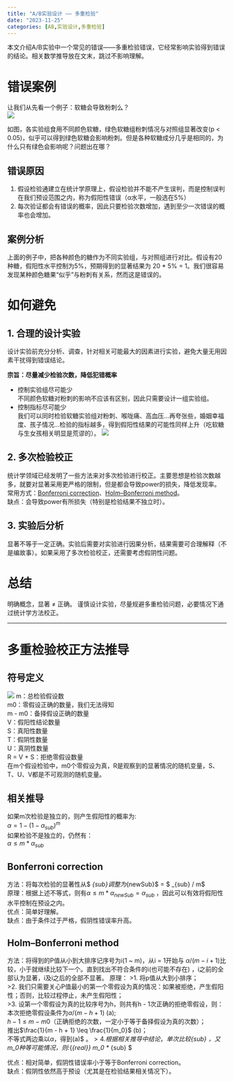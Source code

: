 ```yaml
---
title: "A/B实验设计 —— 多重检验"
date: "2023-11-25"
categories: [AB,实验设计,多重检验]
---
```


本文介绍A/B实验中一个常见的错误——多重检验错误，它经常影响实验得到错误的结论。相关数学推导放在文末，跳过不影响理解。

# 错误案例
让我们从先看一个例子：软糖会导致粉刺么？     
![](1.webp)    

如图，各实验组食用不同颜色软糖，绿色软糖组粉刺情况与对照组显著改变(p < 0.05)，似乎可以得到绿色软糖会影响粉刺。但是各种软糖成分几乎是相同的，为什么只有绿色会影响呢？问题出在哪？

## 错误原因
1. 假设检验通建立在统计学原理上，假设检验并不能不产生误判，而是控制误判在我们预设范围之内，称为假阳性错误（α水平，一般选在5%）     
2. 每次验证都会有错误的概率，因此只要检验次数增加，遇到至少一次错误的概率也会增加。  

## 案例分析
上面的例子中，把各种颜色的糖作为不同实验组，与对照组进行对比。假设有20种糖，假阳性水平控制为5%，预期得到的显著结果为 20 * 5% = 1。我们很容易发现某种颜色糖果“似乎”与粉刺有关系，然而这是错误的。

# 如何避免

## 1. 合理的设计实验

设计实验前充分分析、调查，针对相关可能最大的因素进行实验，避免大量无用因素干扰得到错误结论。    
    
**宗旨：尽量减少检验次数，降低犯错概率**
    
- 控制实验组尽可能少    
不同颜色软糖对粉刺的影响不应该有区别，因此只需要设计一组实验组。    
- 控制指标尽可能少    
我们可以同时检验软糖实验组对粉刺、喉咙痛、高血压...再夸张些，婚姻幸福度、孩子情况...检验的指标越多，得到假阳性结果的可能性同样上升（吃软糖与生女孩相关明显是荒谬的）。
![](2.webp)

## 2. 多次检验校正

统计学领域已经发明了一些方法来对多次检验进行校正。主要思想是检验次数越多，就要对显著采用更严格的限制，但是都会导致power的损失，降低发现率。     
常用方式：[Bonferroni correction](https://en.wikipedia.org/wiki/Bonferroni_correction)、[Holm–Bonferroni method](https://en.wikipedia.org/wiki/Holm%E2%80%93Bonferroni_method "Holm–Bonferroni method")。    
缺点：会导致power有所损失（特别是检验结果不独立时）。

## 3. 实验后分析
显著不等于一定正确。实验后需要对实验进行因果分析，结果需要可合理解释（不是编故事）。如果采用了多次检验校正，还需要考虑假阴性问题。

# 总结
明确概念，显著 ≠ 正确。
谨慎设计实验，尽量规避多重检验问题，必要情况下通过统计学方法校正。

___

# 多重检验校正方法推导

## 符号定义
![](3.webp)
m：总检验假设数    
m0：零假设正确的数量，我们无法得知    
m - m0：备择假设正确的数量    
V：假阳性结论数量    
S：真阳性数量    
T：假阴性数量    
U：真阴性数量    
R = V + S：拒绝零假设数量    
在m个假设检验中，m0个零假设为真，R是观察到的显著情况的随机变量，S、T、U、V都是不可观测的随机变量。    

## 相关推导
如果m次检验是独立的，则产生假阳性的概率为:    
$\alpha = 1 - ( 1 - \alpha_{sub}  )^{m}$    
如果检验不是独立的，仍然有：    
$\alpha \leq  m * \alpha_{sub}$    

## Bonferroni correction
方法：将每次检验的显著性从$ \alpha_{sub}$调整为$\alpha_{newSub}$ = $ \alpha_{sub} / m$    
原理：根据上述不等式，则有$\alpha \leq  m * \alpha_{newSub} =  \alpha_{sub}$ ，因此可以有效将假阳性水平控制在预设之内。    
优点：简单好理解。    
缺点：由于条件过于严格，假阴性错误率升高。    

## Holm–Bonferroni method
方法：将得到的P值从小到大排序记序号为i(1 ~ m)，从i = 1开始与 $\alpha / (m - i + 1)$比较，小于就继续比较下一个。直到找出不符合条件的i(也可能不存在) ，i之前的全部认为显著，i及i之后的全部不显著。
原理：
>1. 将p值从大到小排序；     
>2. 我们只需要关心P值最小的第一个零假设为真的情况：如果被拒绝，产生假阳性；否则，比较过程停止，未产生假阳性；     
>3. 设第一个零假设为真的比较序号为h，则共有h - 1次正确的拒绝零假设，则：     
本次拒绝零假设条件为$\alpha / (m - h + 1)$    (a);     
$h - 1 \leq m - m0$（正确拒绝的次数，一定小于等于备择假设为真的次数）；     
推出$\frac{1}{m - h + 1} \leq \frac{1}{m_0}$    (b)；     
不等式两边乘以$\alpha$，得到(a)$ \leq \frac{\alpha}{m_0}$。    
>4. 根据相关推导中结论，单次比较$\alpha_{sub} \leq  \frac{\alpha}{m_0}$，又$m_0$种等可能情况，则:    
$\alpha_{_{real}} \leq m_0 * \alpha_{sub} \leq \alpha$    

优点：相对简单，假阴性错误率小于等于Bonferroni correction。    
缺点：假阴性依然高于预设（尤其是在检验结果相关情况下）。    
